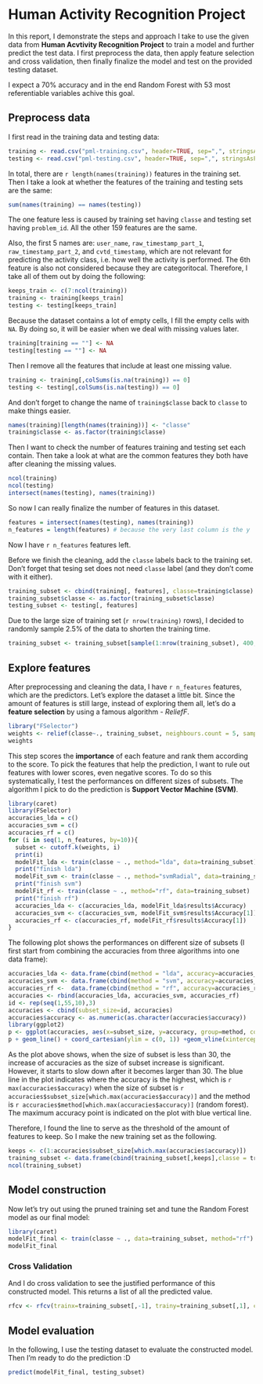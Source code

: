 Human Activity Recognition Project
========================================================

In this report, I demonstrate the steps and approach I take to use the given data from **Human Acvtivity Recognition Project** to train a model and further predict the test data. I first preprocess the data, then apply feature selection and cross validation, then finally finalize the model and test on the provided testing dataset.

I expect a 70% accuracy and in the end Random Forest with 53 most referentiable variables achive this goal.

## Preprocess data

I first read in the training data and testing data:
```r
training <- read.csv("pml-training.csv", header=TRUE, sep=",", stringsAsFactors = FALSE)
testing <- read.csv("pml-testing.csv", header=TRUE, sep=",", stringsAsFactors = FALSE)
```

In total, there are `r length(names(training))` features in the training set. Then I take a look at whether the features of the training and testing sets are the same:
```r
sum(names(training) == names(testing))
```
The one feature less is caused by training set having `classe` and testing set having `problem_id`. All the other 159 features are the same.

Also, the first 5 names are: `user_name`,  `raw_timestamp_part_1`, `raw_timestamp_part_2`, and `cvtd_timestamp`, which are not relevant for predicting the activity class, i.e. how well the activity is performed. The 6th feature is also not considered because they are categoritocal. Therefore, I take all of them out by doing the following: 
```r
keeps_train <- c(7:ncol(training))
training <- training[keeps_train]
testing <- testing[keeps_train]
```

Because the dataset contains a lot of empty cells, I fill the empty cells with `NA`. By doing so, it will be easier when we deal with missing values later.
```r
training[training == ""] <- NA
testing[testing == ""] <- NA
```

Then I remove all the features that include at least one missing value.
```r
training <- training[,colSums(is.na(training)) == 0]
testing <- testing[,colSums(is.na(testing)) == 0]
```

And don't forget to change the name of `training$classe` back to `classe` to make things easier.
```r
names(training)[length(names(training))] <- "classe"
training$classe <- as.factor(training$classe)
```

Then I want to check the number of features training and testing set each contain. Then take a look at what are the common features they both have after cleaning the missing values.
```r
ncol(training)
ncol(testing)
intersect(names(testing), names(training))
```

So now I can really finalize the number of features in this dataset.
```r
features = intersect(names(testing), names(training))
n_features = length(features) # because the very last column is the y
```
Now I have `r n_features` features left.

Before we finish the cleaning, add the `classe` labels back to the training set. Don't forget that tesing set does not need `classe` label (and they don't come with it either).
```r
training_subset <- cbind(training[, features], classe=training$classe)
training_subset$classe <- as.factor(training_subset$classe)
testing_subset <- testing[, features]
```

Due to the large size of training set (`r nrow(training)` rows), I decided to randomly sample 2.5% of the data to shorten the training time.
```r
training_subset <- training_subset[sample(1:nrow(training_subset), 400, replace=FALSE),]
```

## Explore features
After preprocessing and cleaning the data, I have `r n_features` features, which are the predictors. Let's explore the dataset a little bit. Since the amount of features is still large, instead of exploring them all, let's do a **feature selection** by using a famous algorithm - *ReliefF*.
```r
library("FSelector")
weights <- relief(classe~., training_subset, neighbours.count = 5, sample.size = 20)
weights
```

This step scores the **importance** of each feature and rank them according to the score. To pick the features that help the prediction, I want to rule out features with lower scores, even negative scores. To do so this systematically, I test the performances on different sizes of subsets. The algorithm I pick to do the prediction is **Support Vector Machine (SVM)**.
```r
library(caret)
library(FSelector)
accuracies_lda = c()
accuracies_svm = c()
accuracies_rf = c()
for (i in seq(1, n_features, by=10)){
  subset <- cutoff.k(weights, i)
  print(i)
  modelFit_lda <- train(classe ~ ., method="lda", data=training_subset)
  print("finish lda")
  modelFit_svm <- train(classe ~ ., method="svmRadial", data=training_subset)
  print("finish svm")
  modelFit_rf <- train(classe ~ ., method="rf", data=training_subset)
  print("finish rf")
  accuracies_lda <- c(accuracies_lda, modelFit_lda$results$Accuracy)
  accuracies_svm <- c(accuracies_svm, modelFit_svm$results$Accuracy[1])
  accuracies_rf <- c(accuracies_rf, modelFit_rf$results$Accuracy[1])
}
```

The following plot shows the performances on different size of subsets (I first start from combining the accuracies from three algorithms into one data frame):
```r
accuracies_lda <- data.frame(cbind(method = "lda", accuracy=accuracies_lda))
accuracies_svm <- data.frame(cbind(method = "svm", accuracy=accuracies_svm))
accuracies_rf <-  data.frame(cbind(method = "rf", accuracy=accuracies_rf))
accuracies <- rbind(accuracies_lda, accuracies_svm, accuracies_rf)
id <- rep(seq(1,55,10),3)
accuracies <- cbind(subset_size=id, accuracies)
accuracies$accuracy <- as.numeric(as.character(accuracies$accuracy))
library(ggplot2)
p <- ggplot(accuracies, aes(x=subset_size, y=accuracy, group=method, colour=method))
p + geom_line() + coord_cartesian(ylim = c(0, 1)) +geom_vline(xintercept = accuracies$subset_size[which.max(accuracies$accuracy)],data=accuracies,colour="blue")
```

As the plot above shows, when the size of subset is less than 30, the increase of accuracies as the size of subset increase is significant. However, it starts to slow down after it becomes larger than 30. The blue line in the plot indicates where the accuracy is the highest, which is `r max(accuracies$accuracy)` when the size of subset is `r accuracies$subset_size[which.max(accuracies$accuracy)]` and the method is `r accuracies$method[which.max(accuracies$accuracy)]` (random forest). The maximum accuracy point is indicated on the plot with blue vertical line.

Therefore, I found the line to serve as the threshold of the amount of features to keep. So I make the new training set as the following.
```r
keeps <- c(1:accuracies$subset_size[which.max(accuracies$accuracy)])
training_subset <- data.frame(cbind(training_subset[,keeps],classe = training_subset$classe))
ncol(training_subset)
```

## Model construction
Now let's try out using the pruned training set and tune the Random Forest model as our final model:
```r
library(caret)
modelFit_final <- train(classe ~ ., data=training_subset, method="rf")
modelFit_final
```

### Cross Validation
And I do cross validation to see the justified performance of this constructed model. This returns a list of all the predicted value.
```r
rfcv <- rfcv(trainx=training_subset[,-1], trainy=training_subset[,1], cv.fold=5, scale="log", step=0.5)
```

## Model evaluation
In the following, I use the testing dataset to evaluate the constructed model. Then I'm ready to do the prediction :D
```r
predict(modelFit_final, testing_subset)
```